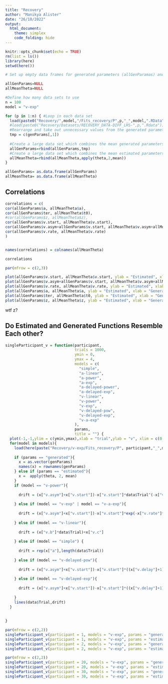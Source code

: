 ```yaml
---
title: "Recovery"
author: "Manikya Alister"
date: "26/10/2022"
output: 
  html_document:
    theme: simplex
    code_folding: hide
---
```


```r
knitr::opts_chunk$set(echo = TRUE)
rm(list = ls())
library(here)
setwd(here())
```


```r
# Set up empty data frames for generated parameters (allGenParamas) and estimated parameters (allMeanTheta)

allGenParams=NULL
allMeanTheta=NULL

#Define how many data sets to use
n = 100
model = "v-exp"

for (p in 1:n) { #Loop in each data set
  load(paste0("Recovery/",model,"/Fits_recovery/P",p,"_",model,".RData"))
  #load(paste0("Recovery/Datasets/RECOVERY_DATA-DIFF_LHS-",p,".Rdata"))
  #Rearrange and take out unnecessary values from the generated parameters 
  tmp = c(genParams[,1])
  
  #Create a large data set which combines the mean generated parameters from all data sets
  allGenParams=rbind(allGenParams,tmp)
  #Create a large data set which combines the mean estimated parameters from all data sets
  allMeanTheta=rbind(allMeanTheta,apply(theta,2,mean))
}

allGenParams= as.data.frame(allGenParams)
allMeanTheta= as.data.frame(allMeanTheta)

```

## Correlations

```r
correlations = c(
cor(allGenParams$a, allMeanTheta$a),
cor(allGenParams$ter, allMeanTheta$t0),
#cor(allGenParams$z, allMeanTheta$z),  
cor(allGenParams$v.start, allMeanTheta$v.start),
cor(allGenParams$v.asym+allGenParams$v.start, allMeanTheta$v.asym+allMeanTheta$v.start),
cor(allGenParams$v.rate, allMeanTheta$v.rate)
)


names(correlations) = colnames(allMeanTheta)

correlations
```

```r
par(mfrow = c(2,3))

plot(allGenParams$v.start, allMeanTheta$v.start, ylab = "Estimated", xlab = "Generated", main = "v.start")
plot(allGenParams$v.asym+allGenParams$v.start, allMeanTheta$v.asym+allMeanTheta$v.start, ylab = "Estimated", xlab = "Generated", main = "v.asym")
plot(allGenParams$v.rate, allMeanTheta$v.rate, ylab = "Estimated", xlab = "Generated", main = "v.rate")
plot(allGenParams$a, allMeanTheta$a, ylab = "Estimated", xlab = "Generated", main = "a")
plot(allGenParams$ter, allMeanTheta$t0, ylab = "Estimated", xlab = "Generated", main = "t0")
plot(allGenParams$z, allMeanTheta$z, ylab = "Estimated", xlab = "Generated", main = "z")

```

wtf z?

## Do Estimated and Generated Functions Resemble Each other? 

```r
singleParticipant_v = function(participant,
                               trials = 1000,
                               ymin = 0,
                               ymax = 4,
                               models = c(
                                 "simple",
                                 "a-linear",
                                 "a-power",
                                 "a-exp",
                                 "a-delayed-power",
                                 "a-delayed-exp",
                                 "v-linear",
                                 "v-power",
                                 "v-exp",
                                 "v-delayed-pow",
                                 "v-delayed-exp",
                                 "v-a-exp"
                               ),
                               params,
                               title = "") {
  plot(-1,-1,ylim = c(ymin,ymax),xlab = "trial",ylab = "v", xlim = c(0,trials), main = title)
  for(model in models){
    load(here(paste("Recovery/v-exp/Fits_recovery/P", participant,"_",model,".Rdata", sep = "")))
    
    if (params == "generated"){
      x = as.vector(genParams)
      names(x) = rownames(genParams)
    } else if (params == "estimated"){
      x =  apply(theta, 2, mean)
    }
    if (model == "v-power"){
      
      drift = (x["v.asym"]+x["v.start"])-x["v.start"]*data$Trial^(-x["v.rate"])
      
    } else if (model == "v-exp" | model == "v-a-exp"){
      
      drift = (x["v.asym"]+x["v.start"])-x["v.start"]*exp(-x["v.rate"]*data$Trial)
      
    } else if (model == "v-linear"){
      
      drift = (x["v.b"]*data$Trial)+x["v.c"] 
      
    } else if (model == "simple") {
      
      drift = rep(x["a"],length(data$Trial))
      
    } else if (model == "v-delayed-pow"){
      
      drift = (x["v.asym"]+x["v.start"])-x["v.start"]*((x["v.delay"]+1)/(x["v.delay"]+data$Trial^(x["v.rate"])))
      
    } else if (model == "v-delayed-exp"){
      
      drift = (x["v.asym"]+x["v.start"])-x["v.start"]*((x["v.delay"]+1)/(x["v.delay"]+exp(x["v.rate"]*data$Trial)))
      
    }
    lines(data$Trial,drift)
  }
  
  
}
```


```r
par(mfrow = c(2,2))
singleParticipant_v(participant = 1, models = "v-exp", params = "generated", title = "Generated", ymin = 2, ymax =6)
singleParticipant_v(participant = 1, models = "v-exp", params = "estimated", title = "Estimated", ymin = 2, ymax =6)
singleParticipant_v(participant = 2, models = "v-exp", params = "generated", ymin = 2, ymax =6)
singleParticipant_v(participant = 2, models = "v-exp", params = "estimated", ymin = 2, ymax =6)

```

```r
par(mfrow = c(2,2))
singleParticipant_v(participant = 20, models = "v-exp", params = "generated", ymin = 2, ymax =6)
singleParticipant_v(participant = 20, models = "v-exp", params = "estimated", ymin = 2, ymax =6)
singleParticipant_v(participant = 30, models = "v-exp", params = "generated", ymin = 2, ymax =6)
singleParticipant_v(participant = 30, models = "v-exp", params = "estimated", ymin = 2, ymax =6)
```

